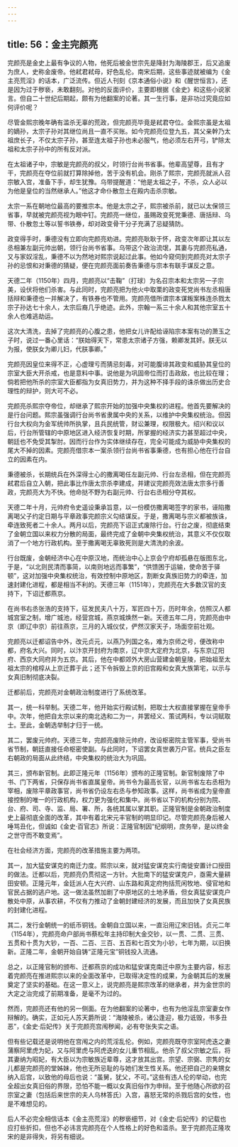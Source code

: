 ```yaml
---
---
---
```

title: 56：金主完颜亮
---



完颜亮是金史上最有争议的人物，他死后被金世宗先是降封为海陵郡王，后又追废为庶人，史称金废帝。他弒君弒母，好色乱伦。南宋后期，这些事迹就被编为《金主亮荒淫》的话本，广泛流传。但近人刊刻《京本通俗小说》和《醒世恒言》，还是因为过于秽亵，未敢翻刻。对他的反面评价，主要即根据《金史》和这些小说家言。但自二十世纪后期起，颇有为他翻案的论著。其一生行事，是非功过究竟应如何评价呢？

尽管金熙宗晚年确有滥杀无辜的荒政，但完颜亮毕竟是弒君夺位。金熙宗虽是太祖的嫡孙，太宗子孙对其继位尚且一直不买账。如今完颜亮位登九五，其父亲幹乃太祖庶长子，不仅太宗子孙，甚至连太祖子孙也未必服气，他必须左右开弓，铲除太祖和太宗子孙中的所有反对派。

在太祖诸子中，宗敏是完颜亮的叔父，时领行台尚书省事。他辈高望尊，且有才干，完颜亮在夺位前就打算除掉他，苦于没有机会。刚杀了熙宗，完颜亮就派人召宗敏入宫，准备下手，却生犹豫。乌带提醒道：“他是太祖之子，不杀，众人必以为他是皇位的当然继承人。”他这才命仆散忽土在殿内击杀宗敏。

太宗一系在朝地位最高的要推宗本。他是太宗之子，熙宗被杀前，就已以太保领三省事，早就被完颜亮视为眼中钉。完颜亮一继位，虽赐政变死党秉德、唐括辩、乌带、仆散忽土等以誓书铁券，却对政变骨干分子充满了忌疑猜防。

政变得手时，秉德没有立即向完颜亮劝进。完颜亮耿耿于怀，政变次年即让其以左丞相兼左副元帅出朝，领行台尚书省事。乌带这个政治流氓，其妻与完颜亮私通，又与家奴淫乱，秉德不以为然地对熙宗说起过此事。他如今窥伺到完颜亮对太宗子孙的忌恨和对秉德的猜疑，便在完颜亮面前奏告秉德与宗本有联手谋反之意。

天德二年（1150年）四月，完颜亮以“击鞠”（打球）为名召宗本和太宗另一子宗美，设伏将他们杀害。与此同时，完颜亮把为他火中取栗的政变死党尚书左丞相唐括辩和秉德也一并解决了，有铁券也不管用。完颜亮借所谓宗本谋叛案株连杀戮太宗子孙达七十余人，太宗后裔几乎绝迹。此外，宗翰一系三十余人和其他宗室五十余人也难逃劫运。

这次大清洗，去掉了完颜亮的心腹之患，他把女儿许配给诬陷宗本案有功的萧玉之子时，说过一番心里话：“朕始得天下，常患太宗诸子方强，赖卿发其奸。朕无以为报，使朕女为卿儿妇，代朕事卿。”

完颜亮因皇位来得不正，心虚理亏而猜忌刻毒，对可能腹诽其政变和威胁其皇位的宗室大臣大开杀戒，也是意料中事。说他是为巩固帝位而打击政敌，也比较在理；倘若把他所杀的宗室大臣都指为女真旧势力，并为这种不择手段的诛杀做出历史合理性的辩护，则大可不必。

完颜亮杀熙宗夺帝位，却继承了熙宗开始的加强中央集权的进程。他首先要解决的是行台问题。熙宗虽强调行台尚书省隶属中央的关系，以维护中央集权统治。但因行台大权向为金军统帅所执掌，且兵民统管，财讼兼理，权限极大。绍兴和议以后，行台所管辖的中原地区进入经济恢复时期，所掌握的经济实力甚至超过中央，朝廷也不免受其掣肘。因而行台作为实体继续存在，完全可能成为威胁中央集权的尾大不掉的因素。完颜亮借宗本一案杀领行台尚书省事秉德，也有担心他在行台自立的因素在内。

秉德被杀，长期统兵在外深得士心的撒离喝任左副元帅、行台左丞相，但在完颜亮弒君后自立入朝，把此事比作唐太宗杀李建成，并建议完颜亮效法唐太宗多行善政，完颜亮大为不快。他命挞不野为右副元帅、行台右丞相分夺其权。

天德二年十月，元帅府令史遥设秉承旨意，以一份模仿撒离喝签字的家书，诬陷撒离喝父子约定日期与平章政事完颜宗义勾结谋反。于是，撒离喝与宗义都被族诛，牵连致死者二十余人。两月以后，完颜亮下诏正式废除行台。行台之废，彻底结束了金朝立国以来权力分散的局面，最终完成了金朝中央集权统治，其意义不仅仅取消了一个地方行政机构。至于撒离喝无辜致死则是大清洗的余波。

行台既废，金朝经济中心在中原汉地，而统治中心上京会宁府却孤悬在版图东北，于是，“以北则民清而事简，以南则地远而事繁”，“供馈困于运输，使命苦于驿顿”，这对加强中央集权统治，有效控制中原地区，割断女真族旧势力的牵连，加速封建化进程，都是相当不利的。天德三年（1151年），完颜亮在大多数汉官的支持下，下诏迁都燕京。

在尚书右丞张浩的支持下，征发民夫八十万，军匠四十万，历时年余，仿照汉人都城宫室之制，增广城池，经营宫城，燕京城焕然一新。天德五年二月，完颜亮由中京（即辽中京）前往燕京，三月的入城仪仗，俨然汉家天子，场面空前壮观。

完颜亮以迁都诏告中外，改元贞元，以燕乃列国之名，难为京师之号，便改称中都，府名大兴。同时，以汴京开封府为南京，辽中京大定府为北京，与东京辽阳府、西京大同府并为五京。其后，他在中都郊外大房山营建金朝皇陵，把始祖至太祖太宗的棺椁从上京迁葬于此；还下令拆毁上京的旧宫殿和女真大族第宅，以示与女真旧制彻底决裂。

迁都前后，完颜亮对金朝政治制度进行了系统改革。

其一，统一科举制。天德二年，他开始实行殿试制，把取士大权直接掌握在皇帝手中。次年，他把自太宗以来的南北选和二为一，并罢经义、策试两科，专以词赋取士。至此，金朝选举制才归于一统。

其二，罢废元帅府。天德三年，完颜亮废除元帅府，改设枢密院主管军事，受尚书省节制，朝廷直接任命枢密使副。与此同时，下诏罢女真世袭万户官。统兵之臣左右朝政的局面从此终结，中央集权的统治大为巩固。

其三，颁布新官制。此即正隆元年（1156年）颁布的正隆官制。新官制废除了中书、门下两省，只保存尚书省直属皇帝。尚书令为最高长官，以尚书省左右丞相为宰相，废除平章政事官，尚书省仍设左右丞与参知政事。这样，尚书省成为皇帝直接控制的唯一的行政机构，权力更为强化和集中。尚书省以下的机构分别为院、台、府、司、寺、监、局、署、所，各统其属以掌其职。正隆官制是金朝政治制度史上最彻底全面的改革，其中有着北宋元丰官制的明显印记。尽管完颜亮身后被人唾骂丑化，但诚如《金史·百官志》所说：正隆官制因“纪纲明，庶务举，是以终金之世守而不敢变焉”。

在社会经济方面，完颜亮的改革措施主要为两项。

其一，加大猛安谋克的南迁力度。熙宗以来，就对猛安谋克实行南徙安置计口授田的做法。迁都以后，完颜亮仍贯彻这一方针。大批南下的猛安谋克户，亟需大量耕田安顿。正隆元年，金廷派人在大兴府、山东路和真定府拘括荒闲牧地、侵官地和官民占据的逃户地。这一做法虽然加剧了中原地区的土地矛盾，但女真猛安谋克户散处中原，从事农耕，不仅有力推动了金朝封建经济的发展，而且加快了女真民族的封建化进程。

其二，发行金朝统一的纸币铜钱。金朝自立国以来，一直沿用辽宋旧钱。贞元二年（1154年），完颜亮命户部尚书蔡松年主持印制大金交钞，以一贯、二贯、三贯、五贯和十贯为大钞，一百、二百、三百、五百和七百文为小钞，七年为期，以旧换新。正隆二年，金朝开始自铸“正隆元宝”铜钱投入流通。

总之，以正隆官制的颁布、迁都燕京的成功和猛安谋克南迁中原为主要内容，标志着完颜亮在推进熙宗以来的全面改革中，已取得决定性的成果，为金朝其后的发展奠定了坚实的基础。在这一意义上，说完颜亮是熙宗改革的继承者，并为金世宗的大定之治完成了前期准备，是毫不为过的。

然而，完颜亮还有他的另一侧面。在为他翻案的论著中，也有为他淫乱宗室妻女作辩解的。确实，正如元人苏天爵所说：“海陵被杀，诸公逢迎，极力诋毁，书多丑恶”，《金史·后妃传》关于完颜亮宫闱秽闻，必有夸张失实之语。

但有些记载还是说明他在宫闱之内的荒淫乱伦。例如，完颜亮既夺宗室阿虎迭之妻蒲察阿里虎为妃，又与阿里虎与阿虎迭的女儿重节相乱。他杀了叔父宗敏之后，将其妻纳为昭妃，有大臣以为宗敏族近辈尊，这才放其出宫。宗望、宗弼、宗隽的女儿都是完颜亮的堂姊妹，他也无所忌耻的与她们发生性关系。他还把自己的亲甥女纳入后宫，以致他的母后也说：“虽舅，犹父，不可。”这些有违人伦的举动，也完全超出女真旧俗的界限，恐怕不能一概以女真旧俗作为申辩。至于他随心所欲的召宗室之妻（包括后来世宗的夫人乌林答氏）入宫，喜怒无常的杀戮后宫的女性，也是不难想见的。

后人不必完全相信话本《金主亮荒淫》的秽亵细节，对《金史·后妃传》的记载也应打些折扣，但也不必讳言完颜亮在个人性格上的好色和滥杀。至于完颜亮正隆攻宋的是非得失，将另有细说。